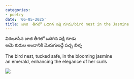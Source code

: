 ```yaml
---
categories:
- poetry
date: '06-05-2025'
title: జాజి  తీగలో ఒదిగిన పక్షి గూడు/bird nest in the Jasmine
---
```


విరబూసిన జాజి తీగలో ఒదిగిన పక్షి గూడు<br>
ఆమె కురుల అందానికి మెరుగులద్దే పచ్చ బిళ్ళ

The bird nest, tucked safe, in the blooming jasmine <br>
an emerald, enhancing the elegance of her curls

![](jasmine-bird-nest.jpg)